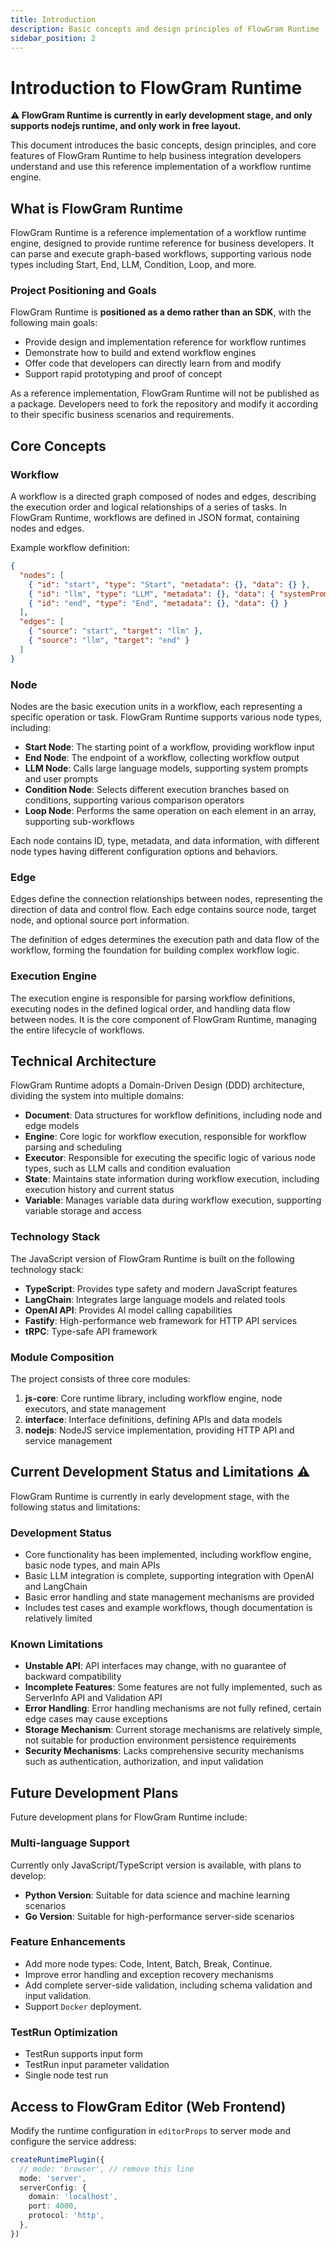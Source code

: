```yaml
---
title: Introduction
description: Basic concepts and design principles of FlowGram Runtime
sidebar_position: 2
---
```


# Introduction to FlowGram Runtime

**⚠️ FlowGram Runtime is currently in early development stage, and only supports nodejs runtime, and only work in free layout.**

This document introduces the basic concepts, design principles, and core features of FlowGram Runtime to help business integration developers understand and use this reference implementation of a workflow runtime engine.

## What is FlowGram Runtime

FlowGram Runtime is a reference implementation of a workflow runtime engine, designed to provide runtime reference for business developers. It can parse and execute graph-based workflows, supporting various node types including Start, End, LLM, Condition, Loop, and more.

### Project Positioning and Goals

FlowGram Runtime is **positioned as a demo rather than an SDK**, with the following main goals:

- Provide design and implementation reference for workflow runtimes
- Demonstrate how to build and extend workflow engines
- Offer code that developers can directly learn from and modify
- Support rapid prototyping and proof of concept

As a reference implementation, FlowGram Runtime will not be published as a package. Developers need to fork the repository and modify it according to their specific business scenarios and requirements.

## Core Concepts

### Workflow

A workflow is a directed graph composed of nodes and edges, describing the execution order and logical relationships of a series of tasks. In FlowGram Runtime, workflows are defined in JSON format, containing nodes and edges.

Example workflow definition:
```json
{
  "nodes": [
    { "id": "start", "type": "Start", "metadata": {}, "data": {} },
    { "id": "llm", "type": "LLM", "metadata": {}, "data": { "systemPrompt": "You are an assistant", "userPrompt": "{{input}}" } },
    { "id": "end", "type": "End", "metadata": {}, "data": {} }
  ],
  "edges": [
    { "source": "start", "target": "llm" },
    { "source": "llm", "target": "end" }
  ]
}
```

### Node

Nodes are the basic execution units in a workflow, each representing a specific operation or task. FlowGram Runtime supports various node types, including:

- **Start Node**: The starting point of a workflow, providing workflow input
- **End Node**: The endpoint of a workflow, collecting workflow output
- **LLM Node**: Calls large language models, supporting system prompts and user prompts
- **Condition Node**: Selects different execution branches based on conditions, supporting various comparison operators
- **Loop Node**: Performs the same operation on each element in an array, supporting sub-workflows

Each node contains ID, type, metadata, and data information, with different node types having different configuration options and behaviors.

### Edge

Edges define the connection relationships between nodes, representing the direction of data and control flow. Each edge contains source node, target node, and optional source port information.

The definition of edges determines the execution path and data flow of the workflow, forming the foundation for building complex workflow logic.

### Execution Engine

The execution engine is responsible for parsing workflow definitions, executing nodes in the defined logical order, and handling data flow between nodes. It is the core component of FlowGram Runtime, managing the entire lifecycle of workflows.

## Technical Architecture

FlowGram Runtime adopts a Domain-Driven Design (DDD) architecture, dividing the system into multiple domains:

- **Document**: Data structures for workflow definitions, including node and edge models
- **Engine**: Core logic for workflow execution, responsible for workflow parsing and scheduling
- **Executor**: Responsible for executing the specific logic of various node types, such as LLM calls and condition evaluation
- **State**: Maintains state information during workflow execution, including execution history and current status
- **Variable**: Manages variable data during workflow execution, supporting variable storage and access

### Technology Stack

The JavaScript version of FlowGram Runtime is built on the following technology stack:

- **TypeScript**: Provides type safety and modern JavaScript features
- **LangChain**: Integrates large language models and related tools
- **OpenAI API**: Provides AI model calling capabilities
- **Fastify**: High-performance web framework for HTTP API services
- **tRPC**: Type-safe API framework

### Module Composition

The project consists of three core modules:

1. **js-core**: Core runtime library, including workflow engine, node executors, and state management
2. **interface**: Interface definitions, defining APIs and data models
3. **nodejs**: NodeJS service implementation, providing HTTP API and service management

## Current Development Status and Limitations ⚠️

FlowGram Runtime is currently in early development stage, with the following status and limitations:

### Development Status

- Core functionality has been implemented, including workflow engine, basic node types, and main APIs
- Basic LLM integration is complete, supporting integration with OpenAI and LangChain
- Basic error handling and state management mechanisms are provided
- Includes test cases and example workflows, though documentation is relatively limited

### Known Limitations

- **Unstable API**: API interfaces may change, with no guarantee of backward compatibility
- **Incomplete Features**: Some features are not fully implemented, such as ServerInfo API and Validation API
- **Error Handling**: Error handling mechanisms are not fully refined, certain edge cases may cause exceptions
- **Storage Mechanism**: Current storage mechanisms are relatively simple, not suitable for production environment persistence requirements
- **Security Mechanisms**: Lacks comprehensive security mechanisms such as authentication, authorization, and input validation

## Future Development Plans

Future development plans for FlowGram Runtime include:

### Multi-language Support

Currently only JavaScript/TypeScript version is available, with plans to develop:
- **Python Version**: Suitable for data science and machine learning scenarios
- **Go Version**: Suitable for high-performance server-side scenarios

### Feature Enhancements

- Add more node types: Code, Intent, Batch, Break, Continue.
- Improve error handling and exception recovery mechanisms
- Add complete server-side validation, including schema validation and input validation.
- Support `Docker` deployment.

### TestRun Optimization

- TestRun supports input form
- TestRun input parameter validation
- Single node test run

## Access to FlowGram Editor (Web Frontend)

Modify the runtime configuration in `editorProps` to server mode and configure the service address:

```ts
createRuntimePlugin({
  // mode: 'browser', // remove this line
  mode: 'server',
  serverConfig: {
    domain: 'localhost',
    port: 4000,
    protocol: 'http',
  },
})
```
